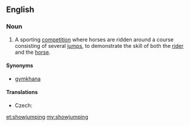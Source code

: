 ==English==
{{wikipedia}}

===Noun===
{{en-noun|-}}

# {{label|en|sports|horses}} A sporting [[competition]] where horses are ridden around a course consisting of several [[jump]]s, to demonstrate the skill of both the [[rider]] and the [[horse]].

====Synonyms====
* [[gymkhana]]

====Translations====
{{trans-top|riding competition}}
* Czech: {{t|cs|parkur|m}}
{{trans-mid}}
{{trans-bottom}}

[[et:showjumping]]
[[my:showjumping]]